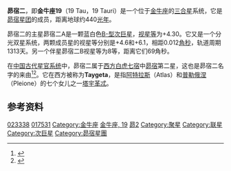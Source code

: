 {{Starbox short |
 name=昴宿二（金牛座19）<br />Taygeta (19 Tauri) |
 epoch=[[J2000.0|J2000.0]] |
 constell=[[金牛座|金牛座]] |
 星官=[[昴宿|昴宿]] [[昴_(星官)|昴]] |
 ra=03<sup>h</sup> 45<sup>m</sup> 12.5<sup>s</sup> |
 dec=+24° 28' 02" |
 spectral=B6IV |
 appmag_v=+4.30 |
 dist_ly=440 |
 dist_pc=135 |
 names=19 Tauri, [[星表#BS,_BSC,_HR|HR]] 1145, [[HD星表|HD]] 23338, [[星表#BD/CD/CPD|BD]]+24 547, [[依巴谷星表|HIP]] 17531, [[星表#SAO|SAO]] 76140, GC 4486, BDS 1848, CCDM 03452+2429
}}
'''昴宿二'''，即'''金牛座19'''（19 Tau，19 Tauri）是一个位于[[金牛座|金牛座]]的[[三合星|三合星]]系统，它是[[昴宿星团|昴宿星团]]的成员，距离地球约440[[光年|光年]]。

昴宿二的主星昴宿二A是一颗蓝白色[[恒星光谱|B-型]][[次巨星|次巨星]]，[[视星等|视星等]]为+4.30。它又是一个分光双星系统，两颗成员星的视星等分别是+4.6和+6.1，相距0.012[[角秒|角秒]]，轨道周期1313天。另一个伴星昴宿二B视星等为8等，距离它们69角秒。

在[[星官|中国古代星官系统]]中，昴宿二属于[[二十八宿|西方白虎七宿]]中[[昴宿|昴宿]]第二星，这也是昴宿二名字的来由<ref>{{Cite web|title=亮星中英對照表|url=http://www.lcsd.gov.hk/CE/Museum/Space/Research/StarName/c_research_chinengstars_ama_b.htm|accessdate=2020-10-09|publisher=香港太空館|archiveurl=https://web.archive.org/web/20100811014924/http://www.lcsd.gov.hk/CE/Museum/Space/Research/StarName/c_research_chinengstars_ama_b.htm|archivedate=2010-08-11|dead-url=yes}}</ref><ref>{{Cite book|url=https://www.worldcat.org/oclc/148380213|publisher=台灣書房出版有限公司|date=2005|location=台北|isbn=986-7332-25-3|oclc=148380213|last=陳久金|title=中國星座神話|access-date=2020-10-09|archive-date=2020-07-28|archive-url=https://web.archive.org/web/20200728113504/https://www.worldcat.org/title/zhong-guo-xing-zuo-shen-hua/oclc/148380213|dead-url=no}}</ref>。它在西方被称为'''Taygeta'''，是指[[阿特拉斯|阿特拉斯]]（Atlas）和[[普勒俄涅|普勒俄涅]]（Pleione）的七个女儿之一[[塔宇革忒|塔宇革忒]]。

== 参考资料 ==
{{reflist}}

{{Stars of Taurus}}
{{星官|昴宿|7|13}}

[[Category:HD和HDE天體|023338]]
[[Category:HIP天體|017531]]
[[Category:金牛座|Category:金牛座]]
[[Category:佛氏天體|金牛座, 19]]
[[Category:昴_(星官)|昴2]]
[[Category:聚星|Category:聚星]]
[[Category:联星|Category:联星]]
[[Category:次巨星|Category:次巨星]]
[[Category:昴宿星團|Category:昴宿星團]]